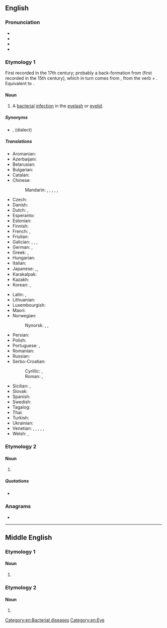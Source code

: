 ==English==
{{wikipedia}}

===Pronunciation===
* {{IPA|en|/ˈstaɪ/}}
* {{audio|en|LL-Q1860 (eng)-Vealhurl-stye.wav|Audio (Southern England)}}
* {{rhymes|en|aɪ|s=1}}
* {{homophones|en|sty}}

===Etymology 1===
First recorded in the 17th century; probably a back-formation from {{der|en|enm|styanye}} (first recorded in the 15th century), which in turn comes from {{der|en|ang|stīgend|t=a small tumour on the edge of the eyelid, stye}}, from the verb {{m|ang|stīgan|t=to climb, ascend, rise}} + {{der|en|enm|eie|t=eye}}. Equivalent to {{af|en|sty|eye|nocat=1}}.

====Noun====
{{en-noun}}

# {{lb|en|disease}} A [[bacterial]] [[infection]] in the [[eyelash]] or [[eyelid]].

=====Synonyms=====
* {{l|en|hordeolum}}, {{l|en|powk}} (dialect)

=====Translations=====
{{trans-top|bacterial infection of the eyelash or eyelid}}
* Aromanian: {{t|rup|ulcior|m}}
* Azerbaijani: {{t|az|itdirsəyi}}
* Belarusian: {{t|be|ячме́нь|m}}
* Bulgarian: {{t+|bg|ечеми́к|m}}
* Catalan: {{t+|ca|urçol}}
* Chinese:
*: Mandarin: {{t+|cmn|針眼|sc=Hani}}, {{t+|cmn|针眼|tr=zhēnyan|sc=Hani}}, {{t|cmn|偷針眼|sc=Hani}}, {{t|cmn|偷针眼|tr=tōuzhēnyan|sc=Hani}}, {{t+|cmn|麥粒腫|sc=Hani}}, {{t+|cmn|麦粒肿|tr=màilìzhǒng|sc=Hani}}
* Czech: {{t+|cs|ječné zrno|n}}
* Danish: {{t|da|bygkorn}}
* Dutch: {{t+|nl|strontje|n}}, {{t+|nl|stijg|m}}
* Esperanto: {{t|eo|hordeolo}}
* Estonian: {{t+|et|odraiva}}
* Finnish: {{t+|fi|näärännäppy}}
* French: {{t+|fr|orgelet|m}}, {{t|fr|compère loriot|m}}
* Friulian: {{t|fur|vuarbit|m}}
* Galician: {{t+|gl|tirizó}}, {{t+|gl|orizó|m}}, {{t|gl|orzón|m}}, {{t+|gl|toromelo|m}}
* German: {{t|de|Hordeolum|n}}, {{t+|de|Gerstenkorn|n}}
* Greek: {{t+|el|κριθαράκι|n}}, {{t+|el|κριθή|f}}
* Hungarian: {{t+|hu|árpa}}
* Italian: {{t+|it|orzaiolo}}
* Japanese: {{t|ja|麦粒腫|tr=ばくりゅうしゅ, bakuryūshu}}, ̼{{t|ja|ものもらい|tr=monomorai}}
* Karakalpak: {{t|kaa|terisken}}
* Kazakh: {{t|kk|теріскен|sc=Cyrl}}
* Korean: {{t+|ko|다래끼}}, {{t|ko|맥립종}}
{{trans-mid}}
* Latin: {{t|la|hordeolus|m}}, {{t|la|varulus|m}}
* Lithuanian: {{t|lt|miežis}}
* Luxembourgish: {{t|lb|Weeschësser|m}}
* Maori: {{t|mi|kiritoi}}
* Norwegian: {{t|no|byggkorn}}
*: Nynorsk: {{t+|nn|sti|m|n}}, {{t|nn|byggkorn|n}}, {{t|nn|hordeolum|n}}
* Persian: {{t+|fa|گل مژه|tr=gul-e muže}}
* Polish: {{t+|pl|jęczmień|m-in}}
* Portuguese: {{t+|pt|hordéolo|m}}, {{t+|pt|terçol|m}}
* Romanian: {{t+|ro|urcior|m}}
* Russian: {{t+|ru|ячме́нь|m}}
* Serbo-Croatian:
*: Cyrillic: {{t|sh|јечменац|m}}, {{t|sh|чмичак|m}}
*: Roman: {{t+|sh|ječmenac|m}}, {{t+|sh|čmičak|m}}
* Sicilian: {{t+|scn|occhialoru|m}}, {{t+|scn|agghialoru|m}}
* Slovak: {{t|sk|jačmenné zrno|n}}
* Spanish: {{t+|es|orzuelo|m}}
* Swedish: {{t+|sv|vagel}}
* Tagalog: {{t|tl|kuliti}}
* Thai: {{t+|th|กุ้งยิง}}
* Turkish: {{t+|tr|arpacık}}
* Ukrainian: {{t+|uk|ячмі́нь|m}}
* Venetian: {{t|vec|orxoło|m}}, {{t|vec|orbioło|m}}, {{t|vec|ruxoło|m}}, {{t|vec|ruxiol}}, {{t|vec|orbegoło}}, {{t|vec|rebegoło}}
* Welsh: {{t|cy|llefrithen|f}} {{qualifier|North}}, {{t|cy|llefelyn|m}} {{qualifier|South}}
{{trans-bottom}}

===Etymology 2===

====Noun====
{{en-noun}}

# {{archaic form of|en|sty}} {{q|shelter for pigs}}

=====Quotations=====
* {{seeCites|en}}

===Anagrams===
* {{anagrams|en|a=esty|Tyes|etys|stey|teys|tyes|yest|yet's|yets}}

[[Category:en:Bacterial diseases]]
[[Category:en:Eye]]

----

==Middle English==

===Etymology 1===

====Noun====
{{head|enm|noun}}

# {{alt form|enm|sty|id=path|t=path}}

===Etymology 2===

====Noun====
{{head|enm|noun}}

# {{alt form|enm|stie|id=ladder|t=ladder}}